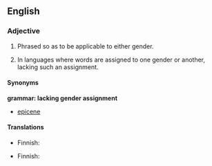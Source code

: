 ==English==

===Adjective===
{{en-adj|pos=[[gender]]-[[neutral]]}}

# Phrased so as to be applicable to either gender.
# {{grammar}} In languages where words are assigned to one gender or another, lacking such an assignment.

====Synonyms====
'''grammar: lacking gender assignment'''
* [[epicene]]

====Translations====
{{trans-top|applicable to either gender}}
* Finnish: {{t|fi|sukupuolineutraali}}
{{trans-mid}}
{{trans-bottom}}

{{trans-top|grammar: lacking gender assignment}}
* Finnish: {{t|fi|suvuton}}
{{trans-mid}}
{{trans-bottom}}